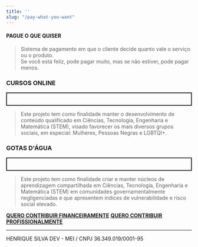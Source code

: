 ```yaml
---
title: ''
slug: "/pay-what-you-want"
---
```


#### PAGUE O QUE QUISER

<blockquote>  
    Sistema de pagamento em que o cliente decide quanto vale o serviço ou o produto. <br />
    Se você está feliz, pode pagar muito, mas se não estiver, pode pagar menos.
  </blockquote> 

### CURSOS ONLINE

<p style="border: 2px solid; padding: 1rem">
  <blockquote>  
    Este projeto tem como finalidade manter o desenvolvimento de conteúdo qualificado em 
    Ciências, Tecnologia, Engenharia e Matemática (STEM), visado favorecer os mais diversos grupos 
    sociais, em especial: Mulheres, Pessoas Negras e LGBTQI+.
 </blockquote>  

</p>

### GOTAS D'ÁGUA

<p style="border: 2px solid; padding: 1rem">
  <blockquote>
    Este projeto tem como finalidade criar e manter núcleos de aprendizagem compartilhada em Ciências, Tecnologia, 
    Engenharia e Matemática (STEM) em comunidades governamentalmente negligenciadas e que apresentem indices
    de vulnerabilidade e risco social elevado. <br />
  </blockquote>  

</p>


[**QUERO CONTRIBUIR FINANCEIRAMENTE**](https://nubank.com.br/pagar/9ifs7/C6JdIWea8E)
[**QUERO CONTRIBUIR PROFISSIONALMENTE**]()

<hr />
HENRIQUE SILVA DEV - MEI / CNPJ 36.349.019/0001-95